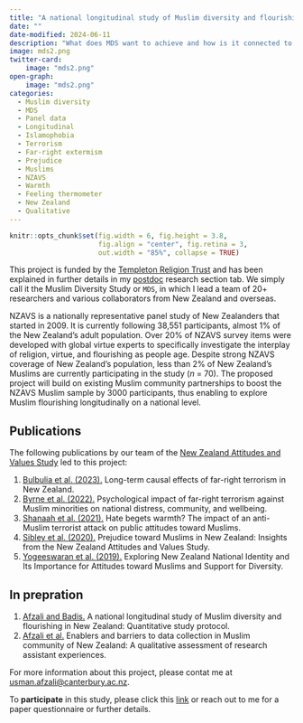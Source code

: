```yaml
---
title: "A national longitudinal study of Muslim diversity and flourishing (aka Muslim Diversity Study or MDS)"
date: ""
date-modified: 2024-06-11
description: "What does MDS want to achieve and how is it connected to my other projects?"
image: mds2.png
twitter-card: 
    image: "mds2.png"
open-graph: 
    image: "mds2.png"
categories:
  - Muslim diversity
  - MDS
  - Panel data
  - Longitudinal
  - Islamophobia
  - Terrorism
  - Far-right extermism
  - Prejudice
  - Muslims
  - NZAVS
  - Warmth
  - Feeling thermometer
  - New Zealand
  - Qualitative
---
```


```r
knitr::opts_chunk$set(fig.width = 6, fig.height = 3.8,
                      fig.align = "center", fig.retina = 3,
                      out.width = "85%", collapse = TRUE)
```

This project is funded by the [Templeton Religion Trust](https://templetonreligiontrust.org/) and has been explained in further details in my [postdoc](#Postdoc) research section tab. We simply call it the Muslim Diversity Study or `MDS`, in which I lead a team of 20+ researchers and various collaborators from New Zealand and overseas.

NZAVS is a nationally representative panel study of New Zealanders that started in 2009. It is currently following 38,551 participants, almost 1% of the New Zealand’s adult population. Over 20% of NZAVS survey items were developed with global virtue experts to specifically investigate the interplay of religion, virtue, and flourishing as people age. Despite strong NZAVS coverage of New Zealand’s population, less than 2% of New Zealand’s Muslims are currently participating in the study (*n* = 70). The proposed project will build on existing Muslim community partnerships to boost the NZAVS Muslim sample by 3000 participants, thus enabling to explore Muslim flourishing longitudinally on a national level.

## Publications

The following publications by our team of the [New Zealand Attitudes and Values Study](https://osf.io/75snb/wiki/home/) led to this project:

1.    [Bulbulia et al. (2023).](https://usman-afzali.github.io/web2/publications/articles/bulbulia-afzali-causal-2023/index.html) Long-term causal effects of far-right terrorism in New Zealand.
2.    [Byrne et al. (2022).](https://usman-afzali.github.io/web2/publications/articles/byrne-psyc-impact-2022/index.html) Psychological impact of far-right terrorism against Muslim minorities on national distress, community, and wellbeing.
3.    [Shanaah et al. (2021).](https://usman-afzali.github.io/web2/publications/articles/shanaah-hate-begets-2021/index.html) Hate begets warmth? The impact of an anti-Muslim terrorist attack on public attitudes toward Muslims.
4.    [Sibley et al. (2020).](https://usman-afzali.github.io/web2/publications/articles/sibley-prejudice-2020/index.html) Prejudice toward Muslims in New Zealand: Insights from the New Zealand Attitudes and Values Study.
5.    [Yogeeswaran et al. (2019).](https://usman-afzali.github.io/web2/publications/articles/yogeeswaran-national-identity-2019/index.html) Exploring New Zealand National Identity and Its Importance for Attitudes toward Muslims and Support for Diversity.

## In prepration

1.    [Afzali and Badis.](https://usman-afzali.github.io/web2/publications/in-prep/afzali-MDS-protocol-2023/index.html) A national longitudinal study of Muslim diversity and flourishing in New Zealand: Quantitative study protocol.
2.    [Afzali et al.](https://usman-afzali.github.io/web2/publications/in-prep/afzali-MDS-qual-2024/index.html) Enablers and barriers to data collection in Muslim community of New Zealand: A qualitative assessment of research assistant experiences.

For more information about this project, please contat me at [usman.afzali@canterbury.ac.nz](mailto:usman.afzali@canterbury.ac.nz).

To **participate** in this study, please click this [link](https://auckland.au1.qualtrics.com/jfe/form/SV_czHh8ueItvj3hmS) or reach out to me for a paper questionnaire or further details.


